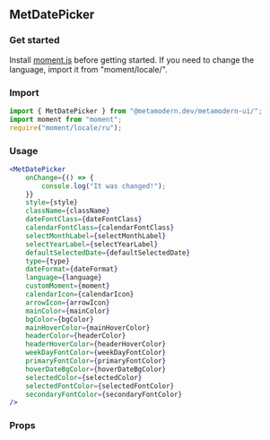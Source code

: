 <!--- MetDatePicker.stories.mdx -->


<Meta title="MDX/MetDatePicker" component={MetDatePicker} />

## MetDatePicker

### Get started
Install [moment.js](https://momentjs.com/) before getting started.
If you need to change the language, import it from "moment/locale/".

### Import

```jsx
import { MetDatePicker } from "@metamodern.dev/metamodern-ui/";
import moment from "moment";
require("moment/locale/ru");
```

### Usage

```jsx
<MetDatePicker
    onChange={() => {
        console.log("It was changed!");
    }}
    style={style}
    className={className}
    dateFontClass={dateFontClass}
    calendarFontClass={calendarFontClass}
    selectMonthLabel={selectMonthLabel}
    selectYearLabel={selectYearLabel}
    defaultSelectedDate={defaultSelectedDate}
    type={type}
    dateFormat={dateFormat}
    language={language}
    customMoment={moment}
    calendarIcon={calendarIcon}
    arrowIcon={arrowIcon}
    mainColor={mainColor}
    bgColor={bgColor}
    mainHoverColor={mainHoverColor}
    headerColor={headerColor}
    headerHoverColor={headerHoverColor}
    weekDayFontColor={weekDayFontColor}
    primaryFontColor={primaryFontColor}
    hoverDateBgColor={hoverDateBgColor}
    selectedColor={selectedColor}
    selectedFontColor={selectedFontColor}
    secondaryFontColor={secondaryFontColor}
/>
```

### Props

<ArgsTable of={MetDatePicker} />
